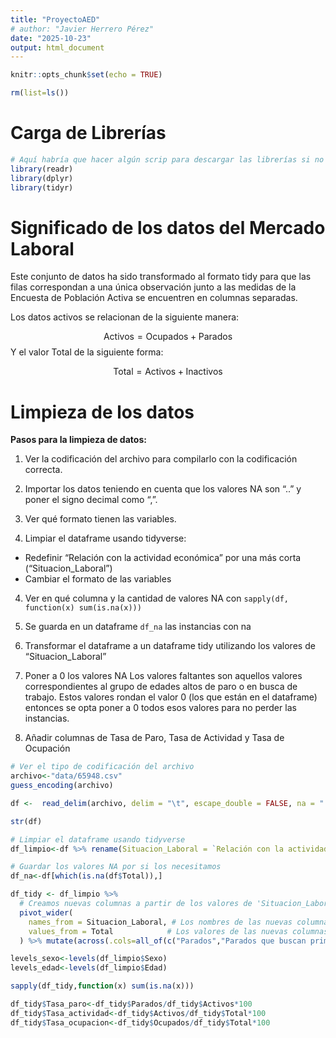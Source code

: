 ```yaml
---
title: "ProyectoAED"
# author: "Javier Herrero Pérez"
date: "2025-10-23"
output: html_document
---
```


```r
knitr::opts_chunk$set(echo = TRUE)
```


```r
rm(list=ls())
```

# Carga de Librerías

```r
# Aquí habría que hacer algún scrip para descargar las librerías si no las tienen
library(readr)
library(dplyr)
library(tidyr)
```



# Significado de los datos del Mercado Laboral

Este conjunto de datos ha sido transformado al formato tidy para que las filas correspondan a una única observación junto a las medidas de la Encuesta de Población Activa se encuentren en columnas separadas.

Los datos activos se relacionan de la siguiente manera:

$$\text{Activos}=\text{Ocupados}+\text{Parados}$$
Y el valor Total de la siguiente forma:


$$\text{Total}=\text{Activos}+\text{Inactivos}$$


# Limpieza de los datos

**Pasos para la limpieza de datos:**

1. Ver la codificación del archivo para compilarlo con la codificación correcta.

2. Importar los datos teniendo en cuenta que los valores NA son ".." y poner el signo decimal como ",".

3. Ver qué formato tienen las variables.

4. Limpiar el dataframe usando tidyverse:
- Redefinir "Relación con la actividad económica" por una más corta ("Situacion_Laboral")
- Cambiar el formato de las variables

4. Ver en qué columna y la cantidad de valores NA con `sapply(df, function(x) sum(is.na(x)))`

5. Se guarda en un dataframe `df_na` las instancias con na 

6. Transformar el dataframe a un dataframe tidy utilizando los valores de "Situacion_Laboral"

7. Poner a 0 los valores NA
Los valores faltantes son aquellos valores correspondientes al grupo de edades altos de paro o en busca de trabajo. Estos valores rondan el valor 0 (los que están en el dataframe) entonces se opta poner a 0 todos esos valores para no perder las instancias.

8. Añadir columnas de Tasa de Paro, Tasa de Actividad y Tasa de Ocupación


```r
# Ver el tipo de codificación del archivo
archivo<-"data/65948.csv"
guess_encoding(archivo)
```



```r
df <-  read_delim(archivo, delim = "\t", escape_double = FALSE, na = "..", trim_ws = TRUE,locale = locale(decimal_mark = ","))
```


```r
str(df)
```

```r
# Limpiar el dataframe usando tidyverse
df_limpio<-df %>% rename(Situacion_Laboral = `Relación con la actividad económica`) %>% mutate(Sexo=as.factor(Sexo), Edad=as.factor(Edad), Situacion_Laboral=as.factor(Situacion_Laboral))
```

```r
# Guardar los valores NA por si los necesitamos
df_na<-df[which(is.na(df$Total)),]
```

```r
df_tidy <- df_limpio %>%
  # Creamos nuevas columnas a partir de los valores de 'Situacion_Laboral'
  pivot_wider(
    names_from = Situacion_Laboral, # Los nombres de las nuevas columnas vienen de aquí
    values_from = Total            # Los valores de las nuevas columnas vienen de aquí
  ) %>% mutate(across(.cols=all_of(c("Parados","Parados que buscan primer empleo")),.fns=~replace_na(.,0))) %>% rename(Parados_sin_exp = `Parados que buscan primer empleo`)
```


```r
levels_sexo<-levels(df_limpio$Sexo)
levels_edad<-levels(df_limpio$Edad)
```


```r
sapply(df_tidy,function(x) sum(is.na(x)))
```

```r
df_tidy$Tasa_paro<-df_tidy$Parados/df_tidy$Activos*100
df_tidy$Tasa_actividad<-df_tidy$Activos/df_tidy$Total*100
df_tidy$Tasa_ocupacion<-df_tidy$Ocupados/df_tidy$Total*100
```


